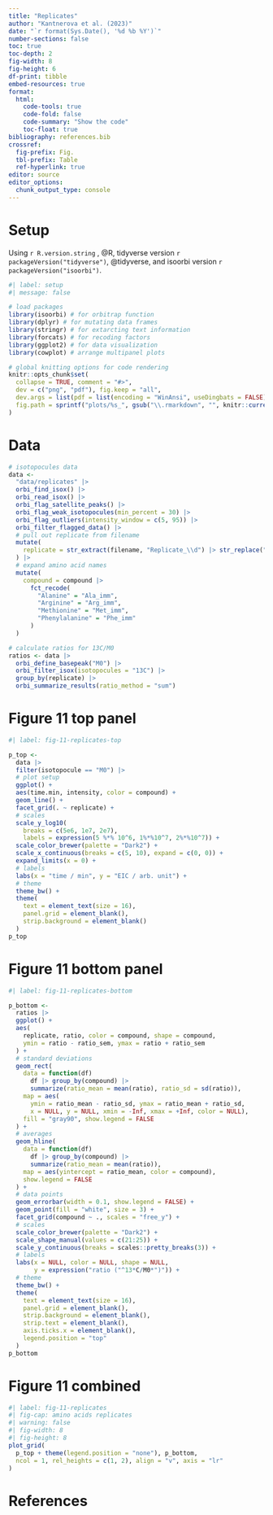 ```yaml
---
title: "Replicates"
author: "Kantnerova et al. (2023)"
date: "`r format(Sys.Date(), '%d %b %Y')`"
number-sections: false
toc: true
toc-depth: 2
fig-width: 8
fig-height: 6
df-print: tibble
embed-resources: true
format: 
  html: 
    code-tools: true
    code-fold: false
    code-summary: "Show the code"
    toc-float: true
bibliography: references.bib
crossref:
  fig-prefix: Fig.
  tbl-prefix: Table
  ref-hyperlink: true
editor: source
editor_options: 
  chunk_output_type: console
---
```


# Setup

Using `r R.version.string` , @R, tidyverse version `r packageVersion("tidyverse")`, @tidyverse, and isoorbi version `r packageVersion("isoorbi")`.

```r
#| label: setup
#| message: false

# load packages
library(isoorbi) # for orbitrap function
library(dplyr) # for mutating data frames
library(stringr) # for extarcting text information
library(forcats) # for recoding factors
library(ggplot2) # for data visualization
library(cowplot) # arrange multipanel plots
```

```r
# global knitting options for code rendering
knitr::opts_chunk$set(
  collapse = TRUE, comment = "#>",
  dev = c("png", "pdf"), fig.keep = "all",
  dev.args = list(pdf = list(encoding = "WinAnsi", useDingbats = FALSE)),
  fig.path = sprintf("plots/%s_", gsub("\\.rmarkdown", "", knitr::current_input()))
)
```

# Data

```r
# isotopocules data
data <- 
  "data/replicates" |>
  orbi_find_isox() |>
  orbi_read_isox() |>
  orbi_flag_satellite_peaks() |>
  orbi_flag_weak_isotopocules(min_percent = 30) |>
  orbi_flag_outliers(intensity_window = c(5, 95)) |>
  orbi_filter_flagged_data() |>
  # pull out replicate from filename
  mutate(
    replicate = str_extract(filename, "Replicate_\\d") |> str_replace("_", " ")
  ) |>
  # expand amino acid names
  mutate(
    compound = compound |>
      fct_recode(
        "Alanine" = "Ala_imm",
        "Arginine" = "Arg_imm",
        "Methionine" = "Met_imm",
        "Phenylalanine" = "Phe_imm"
      )
  )

# calculate ratios for 13C/M0
ratios <- data |>
  orbi_define_basepeak("M0") |>
  orbi_filter_isox(isotopocules = "13C") |>
  group_by(replicate) |>
  orbi_summarize_results(ratio_method = "sum") 
```

# Figure 11 top panel

```r
#| label: fig-11-replicates-top

p_top <- 
  data |>
  filter(isotopocule == "M0") |>
  # plot setup
  ggplot() +
  aes(time.min, intensity, color = compound) + 
  geom_line() +
  facet_grid(. ~ replicate) +
  # scales
  scale_y_log10(
    breaks = c(5e6, 1e7, 2e7), 
    labels = expression(5 %*% 10^6, 1%*%10^7, 2%*%10^7)) +
  scale_color_brewer(palette = "Dark2") +
  scale_x_continuous(breaks = c(5, 10), expand = c(0, 0)) +
  expand_limits(x = 0) + 
  # labels 
  labs(x = "time / min", y = "EIC / arb. unit") +
  # theme
  theme_bw() +
  theme(
    text = element_text(size = 16),
    panel.grid = element_blank(),
    strip.background = element_blank()
  )
p_top
```

# Figure 11 bottom panel

```r
#| label: fig-11-replicates-bottom

p_bottom <- 
  ratios |>
  ggplot() +
  aes(
    replicate, ratio, color = compound, shape = compound,
    ymin = ratio - ratio_sem, ymax = ratio + ratio_sem
  ) +
  # standard deviations
  geom_rect(
    data = function(df) 
      df |> group_by(compound) |>
      summarize(ratio_mean = mean(ratio), ratio_sd = sd(ratio)),
    map = aes(
      ymin = ratio_mean - ratio_sd, ymax = ratio_mean + ratio_sd,
      x = NULL, y = NULL, xmin = -Inf, xmax = +Inf, color = NULL),
    fill = "gray90", show.legend = FALSE
  ) +
  # averages
  geom_hline(
    data = function(df) 
      df |> group_by(compound) |>
      summarize(ratio_mean = mean(ratio)),
    map = aes(yintercept = ratio_mean, color = compound),
    show.legend = FALSE
  ) +
  # data points
  geom_errorbar(width = 0.1, show.legend = FALSE) + 
  geom_point(fill = "white", size = 3) +
  facet_grid(compound ~ ., scales = "free_y") +
  # scales
  scale_color_brewer(palette = "Dark2") +
  scale_shape_manual(values = c(21:25)) +
  scale_y_continuous(breaks = scales::pretty_breaks(3)) +
  # labels
  labs(x = NULL, color = NULL, shape = NULL,
       y = expression("ratio ("^13*C/M0*")")) +
  # theme
  theme_bw() +
  theme(
    text = element_text(size = 16),
    panel.grid = element_blank(),
    strip.background = element_blank(),
    strip.text = element_blank(),
    axis.ticks.x = element_blank(),
    legend.position = "top"
  )
p_bottom
```

# Figure 11 combined

```r
#| label: fig-11-replicates
#| fig-cap: amino acids replicates
#| warning: false
#| fig-width: 8
#| fig-height: 8
plot_grid(
  p_top + theme(legend.position = "none"), p_bottom,
  ncol = 1, rel_heights = c(1, 2), align = "v", axis = "lr"
)
```

# References